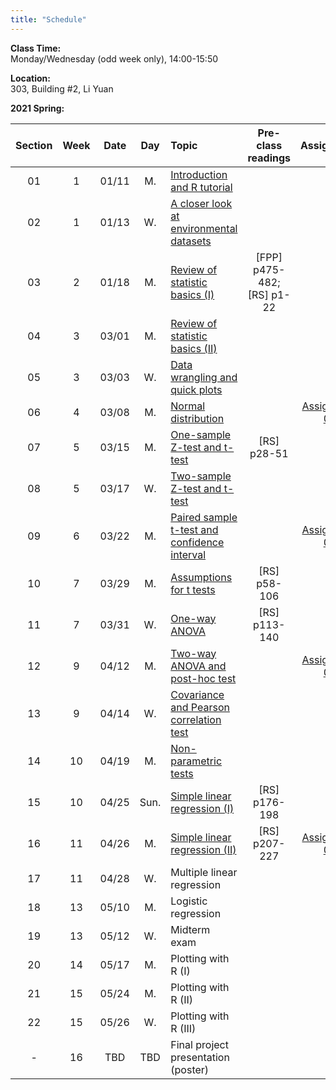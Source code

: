 ---
title: "Schedule"
---
**Class Time:**   
Monday/Wednesday (odd week only), 14:00-15:50

**Location:**   
303, Building #2, Li Yuan

**2021 Spring:**

Section|Week|Date |Day  | Topic                                                                                      |Pre-class readings          |Assignment    |
|:----:|:--:|:---:|:---:|:-------------------------------------------------------------------------------------------|:--------------------------:|:------------:|
|01    |1   |01/11|M.   |[Introduction and R tutorial](https://zhu-group.github.io/ese335/S01.html)                  |                            |              |
|02    |1   |01/13|W.   |[A closer look at environmental datasets](https://zhu-group.github.io/ese335/S02.html)      |                            |              |
|03    |2   |01/18|M.   |[Review of statistic basics (I)](https://zhu-group.github.io/ese335/S03.html)               | [FPP] p475-482; [RS] p1-22 |              |
|04    |3   |03/01|M.   |[Review of statistic basics (II)](https://zhu-group.github.io/ese335/S04.html)              |                            |              |
|05    |3   |03/03|W.   |[Data wrangling and quick plots](https://zhu-group.github.io/ese335/S05.html)               |                            |              |
|06    |4   |03/08|M.   |[Normal distribution](https://zhu-group.github.io/ese335/S06.html)                          |                            | [Assignment 01](https://zhu-group.github.io/ese335/download/Assignment_01.pdf) |
|07    |5   |03/15|M.   |[One-sample Z-test and t-test](https://zhu-group.github.io/ese335/S07.html)                 | [RS] p28-51                |              |
|08    |5   |03/17|W.   |[Two-sample Z-test and t-test](https://zhu-group.github.io/ese335/S08.html)                 |                            |              |
|09    |6   |03/22|M.   |[Paired sample t-test and confidence interval](https://zhu-group.github.io/ese335/S09.html) |                            | [Assignment 02](https://zhu-group.github.io/ese335/download/Assignment_02.pdf) |
|10    |7   |03/29|M.   |[Assumptions for t tests](https://zhu-group.github.io/ese335/S10.html)                      | [RS] p58-106               |              |
|11    |7   |03/31|W.   |[One-way ANOVA](https://zhu-group.github.io/ese335/S11.html)                                | [RS] p113-140              |              |
|12    |9   |04/12|M.   |[Two-way ANOVA and post-hoc test](https://zhu-group.github.io/ese335/S12.html)              |                            | [Assignment 03](https://zhu-group.github.io/ese335/download/Assignment_03.pdf) |
|13    |9   |04/14|W.   |[Covariance and Pearson correlation test](https://zhu-group.github.io/ese335/S13.html)      |                            |              |
|14    |10  |04/19|M.   |[Non-parametric tests](https://zhu-group.github.io/ese335/S14.html)                         |                            |              |
|15    |10  |04/25|Sun. |[Simple linear regression (I)](https://zhu-group.github.io/ese335/S15.html)                 | [RS] p176-198              |              |
|16    |11  |04/26|M.   |[Simple linear regression (II)](https://zhu-group.github.io/ese335/S16.html)                | [RS] p207-227              | [Assignment 04](https://zhu-group.github.io/ese335/download/Assignment_03.pdf) |
|17    |11  |04/28|W.   |Multiple linear regression                  |              |              |
|18    |13  |05/10|M.   |Logistic regression                         |              |              |
|19    |13  |05/12|W.   |Midterm exam                                |              |              |
|20    |14  |05/17|M.   |Plotting with R (I)                         |              |              |
|21    |15  |05/24|M.   |Plotting with R (II)                        |              |              |
|22    |15  |05/26|W.   |Plotting with R (III)                       |              |              |  
|-     |16  |TBD  |TBD  |Final project presentation (poster)         |              |              |
